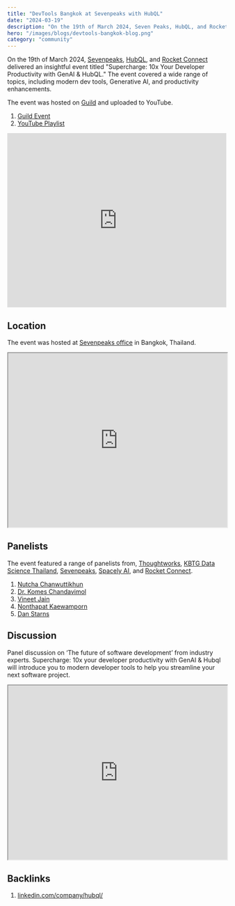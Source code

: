 ```yaml
---
title: "DevTools Bangkok at Sevenpeaks with HubQL"
date: "2024-03-19"
description: "On the 19th of March 2024, Seven Peaks, HubQL, and Rocket Connect delivered an insightful event titled 'Supercharge: 10x Your Developer Productivity with GenAI & HubQL.'"
hero: "/images/blogs/devtools-bangkok-blog.png"
category: "community"
---
```


On the 19th of March 2024, [Sevenpeaks](https://sevenpeakssoftware.com/), [HubQL](https://www.hubql.com/), and [Rocket Connect](https://www.rconnect.tech) delivered an insightful event titled "Supercharge: 10x Your Developer Productivity with GenAI & HubQL." The event covered a wide range of topics, including modern dev tools, Generative AI, and productivity enhancements.

The event was hosted on [Guild](https://guild.host/) and uploaded to YouTube.

1. [Guild Event](https://guild.host/events/supercharge-10x-your-ogvp35)
2. [YouTube Playlist](https://www.youtube.com/watch?v=RCoEUh7WLo0&list=PLEc2HP9XFBY17DrWjMsKaDY8ErAQvgp7J&pp=iAQB)


<iframe width="100%" height="400" src="https://www.youtube.com/embed/RCoEUh7WLo0?list=PLEc2HP9XFBY17DrWjMsKaDY8ErAQvgp7J" title="Supercharge: 10x your Developer Productivity with GenAI &amp; Hubql" frameBorder="0" allow="accelerometer; autoplay; clipboard-write; encrypted-media; gyroscope; picture-in-picture; web-share" referrerPolicy="strict-origin-when-cross-origin" allowFullScreen></iframe>

## Location

The event was hosted at [Sevenpeaks office](https://maps.app.goo.gl/LXfs6rS6XSb1WyCx9) in Bangkok, Thailand.

<iframe
  width="100%"
  height="400"
  src="https://www.google.com/maps/embed?pb=!1m18!1m12!1m3!1d3875.954522609199!2d100.55627687508968!3d13.721203186667474!2m3!1f0!2f0!3f0!3m2!1i1024!2i768!4f13.1!3m3!1m2!1s0x30e29edcf8a9dcf5%3A0xcf0d1a437c55d078!2sSeven%20Peaks%20Software%20(Thailand)!5e0!3m2!1sen!2suk!4v1717632236670!5m2!1sen!2suk"
  allowFullScreen=""
  loading="lazy"
  referrerPolicy="no-referrer-when-downgrade"
></iframe>

## Panelists

The event featured a range of panelists from, [Thoughtworks](https://www.thoughtworks.com/), [KBTG Data Science Thailand](https://www.kbtg.tech/), [Sevenpeaks](https://sevenpeakssoftware.com/), [Spacely AI](https://www.spacely.ai/), and [Rocket Connect](https://www.rconnect.tech).

1. [Nutcha Chanwuttikhun](https://www.linkedin.com/in/nutcha-chanwuttikhun/)
2. [Dr. Komes Chandavimol](https://www.linkedin.com/in/komescha/)
3. [Vineet Jain](https://www.linkedin.com/in/vineetjvin/)
4. [Nonthapat Kaewamporn](https://www.linkedin.com/in/nkaewam/)
5. [Dan Starns](https://www.linkedin.com/in/danielstarns/)

## Discussion

Panel discussion on ‘The future of software development’ from industry experts. Supercharge: 10x your developer productivity with GenAI & Hubql will introduce you to modern developer tools to help you streamline your next software project.

<iframe
  width="100%"
  height="400"
  src="https://www.youtube.com/embed/1Qfi1qpzR9w?list=PLEc2HP9XFBY17DrWjMsKaDY8ErAQvgp7J"
  title="Panel Discussion on The Future of Software Collaboration"
  allow="accelerometer; autoplay; clipboard-write; encrypted-media; gyroscope; picture-in-picture; web-share"
  referrerPolicy="strict-origin-when-cross-origin"
  allowFullScreen
></iframe>

## Backlinks

1. [linkedin.com/company/hubql/](https://www.linkedin.com/posts/hubql_our-event-supercharge-10x-your-developer-activity-7175376506590826496-Rejg?utm_source=share&utm_medium=member_desktop)
